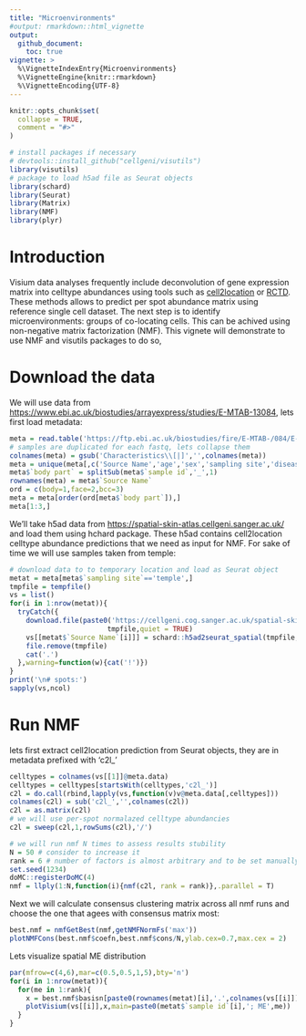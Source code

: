 ```yaml
---
title: "Microenvironments"
#output: rmarkdown::html_vignette
output: 
  github_document:
    toc: true
vignette: >
  %\VignetteIndexEntry{Microenvironments}
  %\VignetteEngine{knitr::rmarkdown}
  %\VignetteEncoding{UTF-8}
---
```


```r
knitr::opts_chunk$set(
  collapse = TRUE,
  comment = "#>"
)
```

```r
# install packages if necessary
# devtools::install_github("cellgeni/visutils")
library(visutils)
# package to load h5ad file as Seurat objects
library(schard) 
library(Seurat)
library(Matrix)
library(NMF)
library(plyr)
```

# Introduction
Visium data analyses frequently include deconvolution of gene expression matrix into celltype abundances using tools such as [cell2location](https://github.com/BayraktarLab/cell2location) or [RCTD](https://github.com/dmcable/spacexr). These methods allows to predict per spot abundance matrix using reference single cell dataset. The next step is to identify microenvironments: groups of co-locating cells. This can be achived using non-negative matrix factorization (NMF). This vignete will demonstrate to use NMF and visutils packages to do so, 

# Download the data
We will use data from <https://www.ebi.ac.uk/biostudies/arrayexpress/studies/E-MTAB-13084>, lets first load metadata:
```r
meta = read.table('https://ftp.ebi.ac.uk/biostudies/fire/E-MTAB-/084/E-MTAB-13084/Files/E-MTAB-13084.sdrf.txt',header = TRUE,check.names = FALSE,sep='\t',quote = '')
# samples are duplicated for each fastq, lets collapse them
colnames(meta) = gsub('Characteristics\\[|]','',colnames(meta))
meta = unique(meta[,c('Source Name','age','sex','sampling site','disease','sample id')])
meta$`body part` = splitSub(meta$`sample id`,'_',1)
rownames(meta) = meta$`Source Name`
ord = c(body=1,face=2,bcc=3)
meta = meta[order(ord[meta$`body part`]),]
meta[1:3,]
```


We'll take h5ad data from <https://spatial-skin-atlas.cellgeni.sanger.ac.uk/> and load them using hchard package. These h5ad contains cell2location celltype abundance predictions that we need as input for NMF. For sake of time we will use samples taken from temple:

```r
# download data to to temporary location and load as Seurat object
metat = meta[meta$`sampling site`=='temple',]
tmpfile = tempfile()
vs = list()
for(i in 1:nrow(metat)){
  tryCatch({
    download.file(paste0('https://cellgeni.cog.sanger.ac.uk/spatial-skin-atlas/download/',metat$`Source Name`[i],'.h5ad'),
                        tmpfile,quiet = TRUE)
    vs[[metat$`Source Name`[i]]] = schard::h5ad2seurat_spatial(tmpfile,use.raw = TRUE,img.res = 'hires')
    file.remove(tmpfile)
    cat('.')
  },warning=function(w){cat('!')})
}
print('\n# spots:')
sapply(vs,ncol)
```

# Run NMF
lets first extract cell2location prediction from Seurat objects, they are in metadata prefixed with 'c2l_'
```r
celltypes = colnames(vs[[1]]@meta.data)
celltypes = celltypes[startsWith(celltypes,'c2l_')]
c2l = do.call(rbind,lapply(vs,function(v)v@meta.data[,celltypes]))
colnames(c2l) = sub('c2l_','',colnames(c2l))
c2l = as.matrix(c2l)
# we will use per-spot normalazed celltype abundancies
c2l = sweep(c2l,1,rowSums(c2l),'/')

# we will run nmf N times to assess results stubility
N = 50 # consider to increase it
rank = 6 # number of factors is almost arbitrary and to be set manually in dependence on desired granularity of microenvironments. here it is 6 assuming about 5 celltypes per ME
set.seed(1234)
doMC::registerDoMC(4)
nmf = llply(1:N,function(i){nmf(c2l, rank = rank)},.parallel = T)
```
Next we will calculate consensus clustering matrix across all nmf runs and choose the one that agees with consensus matrix most:
```r
best.nmf = nmfGetBest(nmf,getNMFNormFs('max'))
plotNMFCons(best.nmf$coefn,best.nmf$cons/N,ylab.cex=0.7,max.cex = 2)
```
Lets visualize spatial ME distribution
```r
par(mfrow=c(4,6),mar=c(0.5,0.5,1,5),bty='n')
for(i in 1:nrow(metat)){
  for(me in 1:rank){
    x = best.nmf$basisn[paste0(rownames(metat)[i],'.',colnames(vs[[i]])),me]
    plotVisium(vs[[i]],x,main=paste0(metat$`sample id`[i],'; ME',me))
  }
}
```
